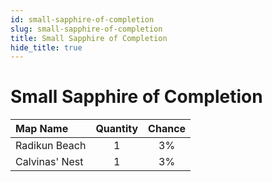 ```yaml
---
id: small-sapphire-of-completion
slug: small-sapphire-of-completion
title: Small Sapphire of Completion
hide_title: true
---
```



# <ItemIcon iconId="2603" height="32"/> Small Sapphire of Completion
|Map Name|Quantity|Chance|
|:--|:-:|:-:|
|Radikun Beach|1|3%|
|Calvinas' Nest|1|3%|

